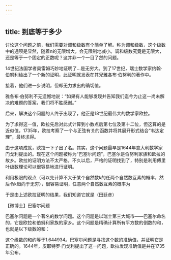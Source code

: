 ```yaml
---
---
---
```

title: 到底等于多少
---




讨论这个问题之前，我们需要对调和级数有个简单了解。称为调和级数，这个级数中的通项是显然，随着n的无限增大，会无限制地减小。调和级数究竟是无限大，还是等于一个固定的正数呢？这并非一个一目了然的问题。

14世纪法国学者奥雷姆巧妙地证明了…是无穷大。到了17世纪，瑞士数学家约翰·伯努利给出了一个新的证明，此证明就发表在其兄雅各布·伯努利的著作中。

接着，他们进一步说明，但却无力求出的确切值。

雅各布·伯努利不无遗憾地说：“如果有人能够发现并告知我们迄今为止这一尚未解决的难题的答案，我们将不胜感谢。”

后来，解决这个问题的人终于出现了，他正是18世纪最伟大的数学家欧拉。

为了求得这一值，欧拉先后对此式计算到小数点后第七位及第十二位，但这算的是近似值，1735年，欧拉考察了一个与正弦有关的函数并将其展开形式结合“韦达定理”，最终求得。



由于这项成就，欧拉一下子出了名。其实，这个问题最早是1644年意大利数学家门戈利提出的。现在这个问题被称为“巴塞尔问题”，巴塞尔是伯努利家族和欧拉的故乡。欧拉的证明方法不太严格，不久以后，严格的证明找到了，特别是利用傅里叶级数理论可以很容易地进行证明。

利用极限的观点（可以先计算不大于某个自然数k的任两个自然数互素的概率，然后令k趋向于无穷），很容易证明，任意两个自然数互素的概率为



于是由上述欧拉证明的结果，我们知道它就是（田廷彦）





【微博士】巴塞尔问题

巴塞尔问题是一个著名的数学问题。这个问题是以瑞士第三大城市——巴塞尔命名的，它是欧拉和伯努利家族的家乡。这个问题是精确计算所有平方数的倒数的和，也就是以下级数的和：



这个级数的和约等于1.644934。巴塞尔问题是寻找这个数的准确值，并证明它是正确的。1644年，皮耶特罗·门戈利提出了这一问题，欧拉发现准确值是并在1735年公布。